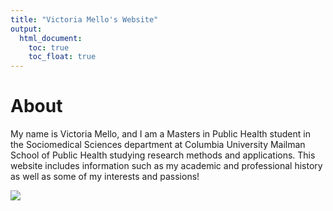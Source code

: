 ```yaml
---
title: "Victoria Mello's Website"
output: 
  html_document:
    toc: true
    toc_float: true
---
```


# About

My name is Victoria Mello, and I am a Masters in Public Health student in the Sociomedical Sciences department at Columbia University Mailman School of Public Health studying research methods and applications. This website includes information such as my academic and professional history as well as some of my interests and passions!

![](images/gradpic.jpg)

